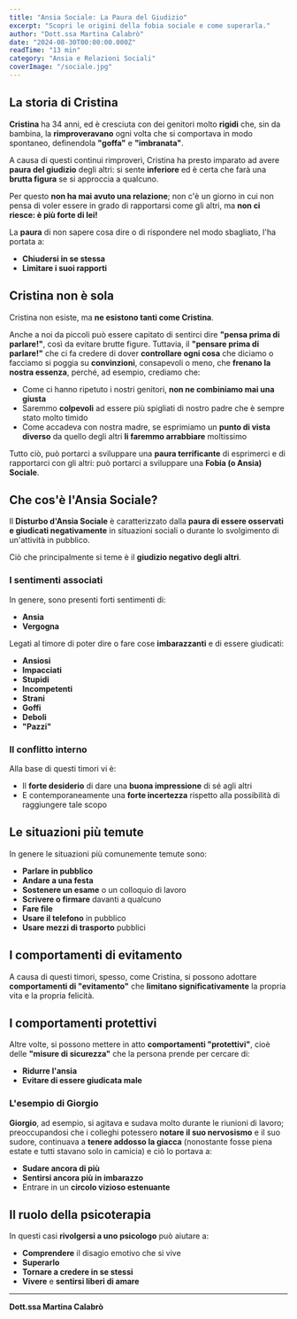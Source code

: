 ```yaml
---
title: "Ansia Sociale: La Paura del Giudizio"
excerpt: "Scopri le origini della fobia sociale e come superarla."
author: "Dott.ssa Martina Calabrò"
date: "2024-08-30T00:00:00.000Z"
readTime: "13 min"
category: "Ansia e Relazioni Sociali"
coverImage: "/sociale.jpg"
---
```


## La storia di Cristina

**Cristina** ha 34 anni, ed è cresciuta con dei genitori molto **rigidi** che, sin da bambina, la **rimproveravano** ogni volta che si comportava in modo spontaneo, definendola **"goffa"** e **"imbranata"**.

A causa di questi continui rimproveri, Cristina ha presto imparato ad avere **paura del giudizio** degli altri: si sente **inferiore** ed è certa che farà una **brutta figura** se si approccia a qualcuno.

Per questo **non ha mai avuto una relazione**; non c'è un giorno in cui non pensa di voler essere in grado di rapportarsi come gli altri, ma **non ci riesce: è più forte di lei!**

La **paura** di non sapere cosa dire o di rispondere nel modo sbagliato, l'ha portata a:

- **Chiudersi in se stessa**
- **Limitare i suoi rapporti**

## Cristina non è sola

Cristina non esiste, ma **ne esistono tanti come Cristina**.

Anche a noi da piccoli può essere capitato di sentirci dire **"pensa prima di parlare!"**, così da evitare brutte figure. Tuttavia, il **"pensare prima di parlare!"** che ci fa credere di dover **controllare ogni cosa** che diciamo o facciamo si poggia su **convinzioni**, consapevoli o meno, che **frenano la nostra essenza**, perché, ad esempio, crediamo che:

- Come ci hanno ripetuto i nostri genitori, **non ne combiniamo mai una giusta**
- Saremmo **colpevoli** ad essere più spigliati di nostro padre che è sempre stato molto timido
- Come accadeva con nostra madre, se esprimiamo un **punto di vista diverso** da quello degli altri **li faremmo arrabbiare** moltissimo

Tutto ciò, può portarci a sviluppare una **paura terrificante** di esprimerci e di rapportarci con gli altri: può portarci a sviluppare una **Fobia (o Ansia) Sociale**.

## Che cos'è l'Ansia Sociale?

Il **Disturbo d'Ansia Sociale** è caratterizzato dalla **paura di essere osservati e giudicati negativamente** in situazioni sociali o durante lo svolgimento di un'attività in pubblico.

Ciò che principalmente si teme è il **giudizio negativo degli altri**.

### I sentimenti associati

In genere, sono presenti forti sentimenti di:

- **Ansia**
- **Vergogna**

Legati al timore di poter dire o fare cose **imbarazzanti** e di essere giudicati:

- **Ansiosi**
- **Impacciati**
- **Stupidi**
- **Incompetenti**
- **Strani**
- **Goffi**
- **Deboli**
- **"Pazzi"**

### Il conflitto interno

Alla base di questi timori vi è:

- Il **forte desiderio** di dare una **buona impressione** di sé agli altri
- E contemporaneamente una **forte incertezza** rispetto alla possibilità di raggiungere tale scopo

## Le situazioni più temute

In genere le situazioni più comunemente temute sono:

- **Parlare in pubblico**
- **Andare a una festa**
- **Sostenere un esame** o un colloquio di lavoro
- **Scrivere o firmare** davanti a qualcuno
- **Fare file**
- **Usare il telefono** in pubblico
- **Usare mezzi di trasporto** pubblici

## I comportamenti di evitamento

A causa di questi timori, spesso, come Cristina, si possono adottare **comportamenti di "evitamento"** che **limitano significativamente** la propria vita e la propria felicità.

## I comportamenti protettivi

Altre volte, si possono mettere in atto **comportamenti "protettivi"**, cioè delle **"misure di sicurezza"** che la persona prende per cercare di:

- **Ridurre l'ansia**
- **Evitare di essere giudicata male**

### L'esempio di Giorgio

**Giorgio**, ad esempio, si agitava e sudava molto durante le riunioni di lavoro; preoccupandosi che i colleghi potessero **notare il suo nervosismo** e il suo sudore, continuava a **tenere addosso la giacca** (nonostante fosse piena estate e tutti stavano solo in camicia) e ciò lo portava a:

- **Sudare ancora di più**
- **Sentirsi ancora più in imbarazzo**
- Entrare in un **circolo vizioso estenuante**

## Il ruolo della psicoterapia

In questi casi **rivolgersi a uno psicologo** può aiutare a:

- **Comprendere** il disagio emotivo che si vive
- **Superarlo**
- **Tornare a credere in se stessi**
- **Vivere** e **sentirsi liberi di amare**

---

**Dott.ssa Martina Calabrò**
